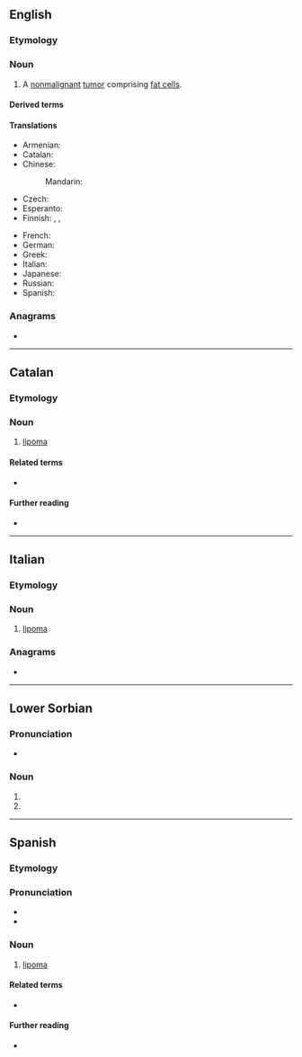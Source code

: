 ==English==
{{wikipedia}}

===Etymology===
{{confix|en|lipo|oma}}

===Noun===
{{en-noun|s|lipomata}}

# {{lb|en|pathology}} A [[nonmalignant]] [[tumor]] comprising [[fat cell]]s.

====Derived terms====
{{der3|en
|angiolipoma
|adenolipoma
|fibrolipoma
|lipomatosis
|lipomatous
|myelolipoma
|thymolipoma}}

====Translations====
{{trans-top|benign tumor}}
* Armenian: {{t-needed|hy}}
* Catalan: {{t+|ca|lipoma|m}}
* Chinese:
*: Mandarin: {{t|cmn|脂肪瘤}}
* Czech: {{t|cs|lipom|m}}
* Esperanto: {{t-needed|eo}}
* Finnish: {{t|fi|rasvakudoskasvain}}, {{t|fi|lipoma}}, {{t+|fi|lipooma}}
{{trans-mid}}
* French: {{t+|fr|lipome|m}}
* German: {{t+|de|Lipom|n}}
* Greek: {{t+|el|λίπωμα|n}}
* Italian: {{t+|it|lipoma|m}}
* Japanese: {{t-needed|ja}}
* Russian: {{t-needed|ru}}
* Spanish: {{t+|es|lipoma|m}}
{{trans-bottom}}

===Anagrams===
* {{anagrams|en|a=ailmop|pimola}}

----

==Catalan==

===Etymology===
{{confix|ca|lipo|oma}}

===Noun===
{{ca-noun|m}}

# {{lb|ca|medicine}} [[#English|lipoma]]

====Related terms====
* {{l|ca|liposarcoma}}

====Further reading====
* {{R:DNV}}

----

==Italian==
{{wikipedia|lang=it}}

===Etymology===
{{confix|it|lipo|oma}}

===Noun===
{{it-noun|m}}

# {{lb|it|oncology}} [[#English|lipoma]]

===Anagrams===
* {{anagrams|it|a=ailmop|amplio|ampliò|impalo|impalò}}

----

==Lower Sorbian==

===Pronunciation===
* {{IPA|dsb|/ˈlipɔma/|[ˈlʲipɔma]}}

===Noun===
{{head|dsb|noun form}}

# {{inflection of|dsb|lipa||dat//ins//loc|d}}
# {{inflection of|dsb|lip||dat//ins//loc|d}}

----

==Spanish==
{{wikipedia|lang=es}}

===Etymology===
{{confix|es|lipo|oma}}

===Pronunciation===
{{es-IPA}}
* {{rhymes|es|oma}}
* {{hyph|es|li|po|ma}}

===Noun===
{{es-noun|m}}

# {{lb|es|oncology}} [[#English|lipoma]]

====Related terms====
* {{l|es|liposarcoma}}

====Further reading====
* {{R:DRAE}}